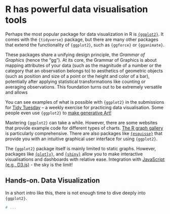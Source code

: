 # R has powerful data visualisation tools

Perhaps the most popular package for data visualization in R is [`{ggplot2}`](https://ggplot2.tidyverse.org/index.html). It comes with the `{tidyverse}` package, but there are many other packages that extend the functionality of `{ggplot2}`, such as `{ggforce}` or `{gganimate}`. 

These packages share a unifying design principle, the *Grammar of Graphics* (hence the "gg"). At its core, the Grammar of Graphics is about mapping attributes of your data (such as the magnitude of a number or the category that an observation belongs to) to aesthetics of geometric objects (such as position and size of a point or the height and color of a bar), potentially after applying statistical transformations like counting or averaging observations. This foundation turns out to be extremely versatile and allows 

You can see examples of what is possible with `{ggplot2}` in the submissions for [Tidy Tuesday](https://www.cedricscherer.com/top/dataviz/) -- a weekly exercise for practicing data visualisation. Some people even use `{ggplot2}` to [make generative Art!](https://www.data-imaginist.com/art)

Mastering `{ggplot2}` can take a while. However, there are some websites that provide example code for different types of charts. [The R graph gallery](https://www.r-graph-gallery.com/index.html) is particularly comprehensive. 
There are also packages like [`{esquisse}`](https://cran.r-project.org/web/packages/esquisse/vignettes/get-started.html) that provide you with an intuitive graphical user interface for using `{ggplot2}`.

The `{ggplot2}` package itself is mainly limited to static graphs. However, packages like [`{plotly}`](https://plotly.com/r/), and [`{shiny}`](https://shiny.rstudio.com/gallery/) allow you to make interactive visualisations and dashboards with relative ease. 
Integration with [JavaScript (e.g., D3.js)](https://book.javascript-for-r.com/) - the sky is the limit!


## **Hands-on.** Data Visualization 

In a short intro like this, there is not enough time to dive deeply into `{ggplot2}`.

```r
# ...
```
